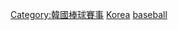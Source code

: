 [[Category:韓國棒球賽事|Category:韓國棒球賽事]]
[[Category:各國主辦的國際棒球賽事|Korea]]
[[Category:韓國主辦的國際體育賽事|baseball]]